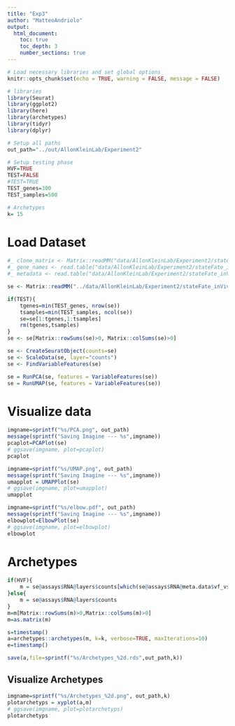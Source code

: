```yaml
---
title: "Exp3"
author: "MatteoAndriolo"
output: 
  html_document: 
    toc: true
    toc_depth: 3
    number_sections: true
---
```


```r
# Load necessary libraries and set global options
knitr::opts_chunk$set(echo = TRUE, warning = FALSE, message = FALSE)

# libraries
library(Seurat)
library(ggplot2)
library(here)
library(archetypes)
library(tidyr)
library(dplyr)

# Setup all paths
out_path="../out/AllonKleinLab/Experiment2"

# Setup testing phase
HVF=TRUE
TEST=FALSE
#TEST=TRUE
TEST_genes=300
TEST_samples=500

# Archetypes
k= 15
```

# Load Dataset
```r
#_ clone_matrix <- Matrix::readMM("data/AllonKleinLab/Experiment2/stateFate_inVivo_clone_matrix.mtx")
#_ gene_names <- read.table("data/AllonKleinLab/Experiment2/stateFate_inVivo_gene_names.txt",sep="\t")
#_ metadata <- read.table("data/AllonKleinLab/Experiment2/stateFate_inVivo_metadata.txt",sep="\t")

se <- Matrix::readMM("../data/AllonKleinLab/Experiment2/stateFate_inVivo_normed_counts.mtx")

if(TEST){
	tgenes=min(TEST_genes, nrow(se))
	tsamples=min(TEST_samples, ncol(se))
	se=se[1:tgenes,1:tsamples]
	rm(tgenes,tsamples)
}
se <- se[Matrix::rowSums(se)>0, Matrix::colSums(se)>0]

se <- CreateSeuratObject(counts=se)
se <- ScaleData(se, layer="counts")
se <- FindVariableFeatures(se)

se = RunPCA(se, features = VariableFeatures(se))
se = RunUMAP(se, features = VariableFeatures(se))
```

# Visualize data
```r
imgname=sprintf("%s/PCA.png", out_path)
message(sprintf("Saving Imagine --- %s",imgname))
pcaplot=PCAPlot(se)
# ggsave(imgname, plot=pcaplot)
pcaplot
```

```r
imgname=sprintf("%s/UMAP.png", out_path)
message(sprintf("Saving Imagine --- %s",imgname))
umapplot = UMAPPlot(se)
# ggsave(imgname, plot=umapplot)
umapplot
```

```r
imgname=sprintf("%s/elbow.pdf", out_path)
message(sprintf("Saving Imagine --- %s",imgname))
elbowplot=ElbowPlot(se)
# ggsave(imgname, plot=elbowplot)
elbowplot
```

# Archetypes
```r
if(HVF){
    m = se@assays$RNA@layers$counts[which(se@assays$RNA@meta.data$vf_vst_counts_rank>0),]
}else{
    m = se@assays$RNA@layers$counts
}
m=m[Matrix::rowSums(m)>0,Matrix::colSums(m)>0]
m=as.matrix(m)

s=timestamp()
a=archetypes::archetypes(m, k=k, verbose=TRUE, maxIterations=10)
e=timestamp()

save(a,file=sprintf("%s/Archetypes_%2d.rds",out_path,k))
```

## Visualize Archetypes
```r
imgname=sprintf("%s/Archetypes_%2d.png", out_path,k)
plotarchetyps = xyplot(a,m)
# ggsave(imgname, plot=plotarchetyps)
plotarchetyps
```
